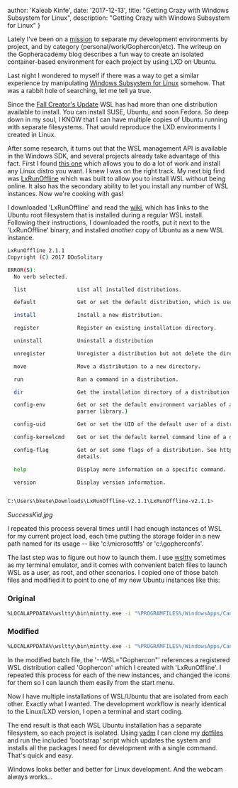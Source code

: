 
  author: 'Kaleab Kinfe',
  date: '2017-12-13',
  title: "Getting Crazy with Windows Subsystem for Linux",
  description:
    "Getting Crazy with Windows Subsystem for Linux"
}


Lately I've been on a [mission](https://blog.gopheracademy.com/advent-2017/repeatable-isolated-dev-environments/) to separate my development environments by project, and by category (personal/work/Gophercon/etc). The writeup on the Gopheracademy blog describes a fun way to create an isolated container-based environment for each project by using LXD on Ubuntu.

Last night I wondered to myself if there was a way to get a similar experience by manipulating [Windows Subsystem for Linux](https://docs.microsoft.com/en-us/windows/wsl/faq) somehow. That was a rabbit hole of searching, let me tell ya true.

Since the [Fall Creator's Update](http://www.zdnet.com/article/windows-subsystem-for-linux-graduates-in-windows-10-fall-creators-update/) WSL has had more than one distribution available to install. You can install SUSE, Ubuntu, and soon Fedora. So deep down in my soul, I KNOW that I can have multiple copies of Ubuntu running with separate filesystems. That would reproduce the LXD environments I created in Linux.

After some research, it turns out that the WSL management API is available in the Windows SDK, and several projects already take advantage of this fact. First I found [this one](https://github.com/yuk7/WSL-DistroLauncher) which allows you to do a lot of work and install any Linux distro you want. I knew I was on the right track. My next big find was [LxRunOffline](https://github.com/DDoSolitary/LxRunOffline) which was built to allow you to install WSL without being online. It also has the secondary ability to let you install any number of WSL instances. Now we're cooking with gas!

I downloaded 'LxRunOffline' and read the [wiki](https://github.com/DDoSolitary/LxRunOffline/wiki/Ubuntu), which has links to the Ubuntu root filesystem that is installed during a regular WSL install. Following their instructions, I downloaded the rootfs, put it next to the 'LxRunOffline' binary, and installed _another_ copy of Ubuntu as a new WSL instance.

```bash
LxRunOffline 2.1.1
Copyright (C) 2017 DDoSolitary

ERROR(S):
  No verb selected.

  list                List all installed distributions.

  default             Get or set the default distribution, which is used by bash.exe.

  install             Install a new distribution.

  register            Register an existing installation directory.

  uninstall           Uninstall a distribution

  unregister          Unregister a distribution but not delete the directory containing it.

  move                Move a distribution to a new directory.

  run                 Run a command in a distribution.

  dir                 Get the installation directory of a distribution.

  config-env          Get or set the default environment variables of a distribution. (Currently unusable because of a problem of the command line
                      parser library.)

  config-uid          Get or set the UID of the default user of a distribution.

  config-kernelcmd    Get or set the default kernel command line of a distribution.

  config-flag         Get or set some flags of a distribution. See https://msdn.microsoft.com/en-us/library/windows/desktop/mt826872(v=vs.85).aspx for
                      details.

  help                Display more information on a specific command.

  version             Display version information.


C:\Users\bkete\Downloads\LxRunOffline-v2.1.1\LxRunOffline-v2.1.1>
```

_SuccessKid.jpg_

I repeated this process several times until I had enough instances of WSL for my current project load, each time putting the storage folder in a new path named for its usage -- like 'c:\microsoftfs' or 'c:\gopherconfs'.

The last step was to figure out how to launch them. I use [wsltty](https://github.com/mintty/wsltty) sometimes as my terminal emulator, and it comes with convenient batch files to launch WSL as a user, as root, and other scenarios. I copied one of those batch files and modified it to point to one of my new Ubuntu instances like this:

### Original

```bash
%LOCALAPPDATA%\wsltty\bin\mintty.exe -i "%PROGRAMFILES%/WindowsApps/CanonicalGroupLimited.UbuntuonWindows_1604.2017.922.0_x64__79rhkp1fndgsc/images/icon.ico" --WSL= -h err --configdir="%APPDATA%\wsltty"  -~
```

### Modified

```bash
%LOCALAPPDATA%\wsltty\bin\mintty.exe -i "%PROGRAMFILES%/WindowsApps/CanonicalGroupLimited.UbuntuonWindows_1604.2017.922.0_x64__79rhkp1fndgsc/images/icon.ico" --WSL="Gophercon" -h err --configdir="%APPDATA%\wsltty"  -~
```

In the modified batch file, the '--WSL="Gophercon"' references a registered WSL distribution called 'Gophercon' which I created with 'LxRunOffline'. I repeated this process for each of the new instances, and changed the icons for them so I can launch them easily from the start menu.

Now I have multiple installations of WSL/Ubuntu that are isolated from each other. Exactly what I wanted. The development workflow is nearly identical to the Linux/LXD version, I open a terminal and start coding.

The end result is that each WSL Ubuntu installation has a separate filesystem, so each project is isolated. Using [yadm](https://thelocehiliosan.github.io/yadm/) I can clone my [dotfiles](https://github.com/bketelsen/dotfiles) and run the included 'bootstrap' script which updates the system and installs all the packages I need for development with a single command. That's quick and easy.

Windows looks better and better for Linux development. And the webcam always works...
